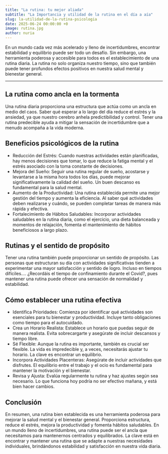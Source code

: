 ```yaml
---
title: "La rutina: tu mejor aliada"
subtitle: "La Importancia y utilidad de la rutina en el día a aía"
slug: la-utilidad-de-la-rutina-psicologia
date: 2025-06-24 00:00:00 +0
image: rutina.jpg 
author: nuria
---
```



En un mundo cada vez más acelerado y lleno de incertidumbres, encontrar estabilidad y equilibrio puede ser todo un desafío. Sin embargo, una herramienta poderosa y accesible para todos es el establecimiento de una rutina diaria. La rutina no solo organiza nuestro tiempo, sino que también puede tener profundos efectos positivos en nuestra salud mental y bienestar general.

---

## La rutina como ancla en la tormenta
Una rutina diaria proporciona una estructura que actúa como un ancla en medio del caos. Saber qué esperar a lo largo del día reduce el estrés y la ansiedad, ya que nuestro cerebro anhela predictibilidad y control. Tener una rutina predecible ayuda a mitigar la sensación de incertidumbre que a menudo acompaña a la vida moderna.

## Beneficios psicológicos de la rutina
- Reducción del Estrés: Cuando nuestras actividades están planificadas, hay menos decisiones que tomar, lo que reduce la fatiga mental y el estrés asociado con la toma constante de decisiones.
- Mejora del Sueño: Seguir una rutina regular de sueño, acostarse y levantarse a la misma hora todos los días, puede mejorar significativamente la calidad del sueño. Un buen descanso es fundamental para la salud mental. 
- Aumento de la Productividad: Una rutina establecida permite una mejor gestión del tiempo y aumenta la eficiencia. Al saber qué actividades deben realizarse y cuándo, se pueden completar tareas de manera más rápida y efectiva.
- Fortalecimiento de Hábitos Saludables: Incorporar actividades saludables en la rutina diaria, como el ejercicio, una dieta balanceada y momentos de relajación, fomenta el mantenimiento de hábitos beneficiosos a largo plazo.


## Rutinas y el sentido de propósito
Tener una rutina también puede proporcionar un sentido de propósito. Las personas que estructuran su día con actividades significativas tienden a experimentar una mayor satisfacción y sentido de logro. Incluso en tiempos difíciles…. ¿Recordáis el tiempo de confinamiento durante el Covid?, pues mantener una rutina puede ofrecer una sensación de normalidad y estabilidad. 

## Cómo establecer una rutina efectiva
- Identifica Prioridades: Comienza por identificar qué actividades son esenciales para tu bienestar y productividad. Incluye tanto obligaciones como tiempo para el autocuidado.
- Crea un Horario Realista: Establece un horario que puedas seguir de manera realista. Evita sobrecargarte y asegúrate de incluir descansos y tiempo libre.
- Sé Flexible: Aunque la rutina es importante, también es crucial ser flexible. La vida es impredecible y, a veces, necesitarás ajustar tu horario. La clave es encontrar un equilibrio.
- Incorpora Actividades Placenteras: Asegúrate de incluir actividades que disfrutes. El equilibrio entre el trabajo y el ocio es fundamental para mantener la motivación y el bienestar.
- Revisa y Ajusta: Evalúa regularmente tu rutina y haz ajustes según sea necesario. Lo que funciona hoy podría no ser efectivo mañana, y está bien hacer cambios.

## Conclusión
En resumen, una rutina bien establecida es una herramienta poderosa para mejorar la salud mental y el bienestar general. Proporciona estructura, reduce el estrés, mejora la productividad y fomenta hábitos saludables. En un mundo lleno de incertidumbres, una rutina puede ser el ancla que necesitamos para mantenernos centrados y equilibrados. La clave está en encontrar y mantener una rutina que se adapte a nuestras necesidades individuales, brindándonos estabilidad y satisfacción en nuestra vida diaria.
